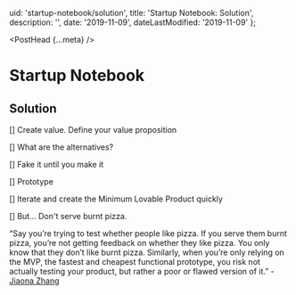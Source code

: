 
  uid: 'startup-notebook/solution',
  title: 'Startup Notebook: Solution',
  description: '',
  date: '2019-11-09',
  dateLastModified: '2019-11-09'
};

<PostHead {...meta} />

# Startup Notebook

## Solution

[] Create value. Define your value proposition

[] What are the alternatives?

[] Fake it until you make it

[] Prototype

[] Iterate and create the Minimum Lovable Product quickly

[] But... Don't serve burnt pizza.

“Say you’re trying to test whether people like pizza. If you serve them burnt pizza, you’re not getting feedback on whether they like pizza. You only know that they don’t like burnt pizza. Similarly, when you’re only relying on the MVP, the fastest and cheapest functional prototype, you risk not actually testing your product, but rather a poor or flawed version of it.” - [Jiaona Zhang](https://firstround.com/review/dont-serve-burnt-pizza-and-other-lessons-in-building-minimum-lovable-products/)
